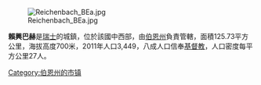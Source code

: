 {{Unreferenced|time=2013-08-06T05:55:50+00:00}}
[[Image:Reichenbach_BEa.jpg|right]]

'''賴興巴赫'''是[[瑞士|瑞士]]的城鎮，位於該國中西部，由[[伯恩州|伯恩州]]負責管轄，面積125.73平方公里，海拔高度700米，2011年人口3,449，八成人口信奉[[基督教|基督教]]，人口密度每平方公里27人。

{{Switzerland-geo-stub}}
[[Category:伯恩州的市镇|Category:伯恩州的市镇]]